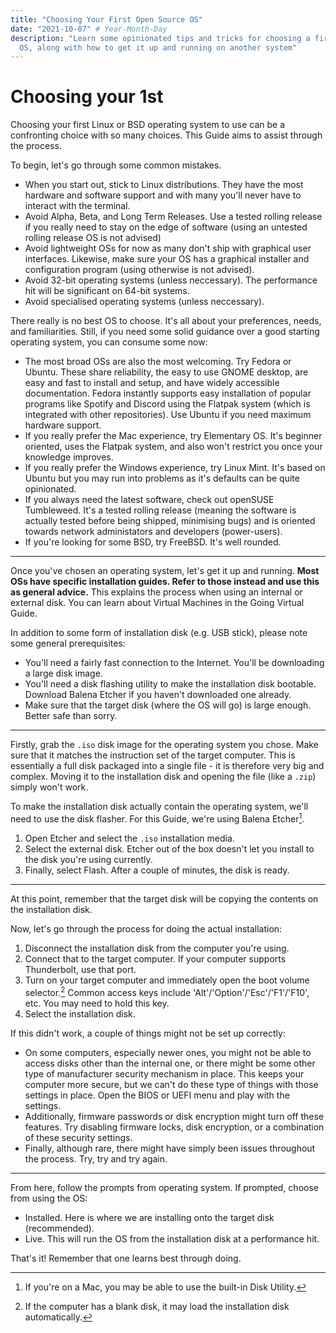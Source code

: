 ```yaml
---
title: "Choosing Your First Open Source OS"
date: "2021-10-07" # Year-Month-Day
description: "Learn some opinionated tips and tricks for choosing a first
  OS, along with how to get it up and running on another system"
---
```


# Choosing your 1st

Choosing your first Linux or BSD operating system to use can be a confronting choice with so many choices. This Guide aims to assist through the process.

To begin, let's go through some common mistakes.

- When you start out, stick to Linux distributions. They have the most hardware and software support and with many you'll never have to interact with the terminal.
- Avoid Alpha, Beta, and Long Term Releases. Use a tested rolling release if you really need to stay on the edge of software (using an untested rolling release OS is not advised)
- Avoid lightweight OSs for now as many don't ship with graphical user interfaces. Likewise, make sure your OS has a graphical installer and configuration program (using otherwise is not advised).
- Avoid 32-bit operating systems (unless neccessary). The performance hit will be significant on 64-bit systems.
- Avoid specialised operating systems (unless neccessary).

There really is no best OS to choose. It's all about your preferences, needs, and familiarities. Still, if you need some solid guidance over a good starting operating system, you can consume some now:

- The most broad OSs are also the most welcoming. Try <Link href="https://www.ulosino.com/browse/fedora">Fedora</Link> or <Link href="https://www.ulosino.com/browse/ubuntu">Ubuntu</Link>. These share reliability, the easy to use GNOME desktop, are easy and fast to install and setup, and have widely accessible documentation. Fedora instantly supports easy installation of popular programs like Spotify and Discord using the Flatpak system (which is integrated with other repositories). Use Ubuntu if you need maximum hardware support.
- If you really prefer the Mac experience, try <Link href="https://www.ulosino.com/browse/elementary">Elementary OS</Link>. It's beginner oriented, uses the Flatpak system, and also won't restrict you once your knowledge improves.
- If you really prefer the Windows experience, try <Link href="https://www.ulosino.com/browse/mint">Linux Mint</Link>. It's based on Ubuntu but you may run into problems as it's defaults can be quite opinionated.
- If you always need the latest software, check out <Link href="https://www.ulosino.com/browse/tumbleweed">openSUSE Tumbleweed</Link>. It's a tested rolling release (meaning the software is actually tested before being shipped, minimising bugs) and is oriented towards network administators and developers (power-users).
- If you're looking for some BSD, try <Link href="https://www.ulosino.com/browse/freebsd">FreeBSD</Link>. It's well rounded.

---

Once you've chosen an operating system, let's get it up and running. **Most OSs have specific installation guides. Refer to those instead and use this as general advice.** This explains the process when using an internal or external disk. You can learn about Virtual Machines in the <Link href="/support/guides/virtual">Going Virtual</Link> Guide.

In addition to some form of installation disk (e.g. USB stick), please note some general prerequisites:

- You'll need a fairly fast connection to the Internet. You'll be downloading a large disk image.
- You'll need a disk flashing utility to make the installation disk bootable. Download <Link href="https://balena.io/etcher">Balena Etcher</Link> if you haven't downloaded one already.
- Make sure that the target disk (where the OS will go) is large enough. Better safe than sorry.

---

Firstly, grab the `.iso` disk image for the operating system you chose. Make sure that it matches the instruction set of the target computer. This is essentially a full disk packaged into a single file - it is therefore very big and complex. Moving it to the installation disk and opening the file (like a `.zip`) simply won't work.

To make the installation disk actually contain the operating system, we'll need to use the disk flasher. For this Guide, we're using Balena Etcher[^1].

1. Open Etcher and select the `.iso` installation media.
2. Select the external disk. Etcher out of the box doesn't let you install to the disk you're using currently.
3. Finally, select Flash. After a couple of minutes, the disk is ready.

---

At this point, remember that the target disk will be copying the contents on the installation disk.

Now, let's go through the process for doing the actual installation:

1. Disconnect the installation disk from the computer you're using.
2. Connect that to the target computer. If your computer supports Thunderbolt, use that port.
3. Turn on your target computer and immediately open the boot volume selector.[^2] Common access keys include 'Alt'/'Option'/'Esc'/'F1'/'F10', etc. You may need to hold this key.
4. Select the installation disk.

If this didn't work, a couple of things might not be set up correctly:

- On some computers, especially newer ones, you might not be able to access disks other than the internal one, or there might be some other type of manufacturer security mechanism in place. This keeps your computer more secure, but we can't do these type of things with those settings in place. Open the BIOS or UEFI menu and play with the settings.
- Additionally, firmware passwords or disk encryption might turn off these features. Try disabling firmware locks, disk encryption, or a combination of these security settings.
- Finally, although rare, there might have simply been issues throughout the process. Try, try and try again.

---

From here, follow the prompts from operating system. If prompted, choose from using the OS:

- Installed. Here is where we are installing onto the target disk (recommended).
- Live. This will run the OS from the installation disk at a performance hit.

That's it! Remember that one learns best through doing.

[^1]: If you're on a Mac, you may be able to use the built-in Disk Utility.
[^2]: If the computer has a blank disk, it may load the installation disk automatically.
